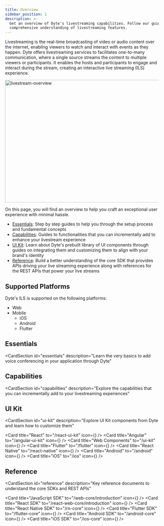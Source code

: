 ```yaml
---
title: Overview
sidebar_position: 1
description: >-
  Get an overview of Dyte's livestreaming capabilities. Follow our guide for a
  comprehensive understanding of livestreaming features.
---
```


Livestreaming is the real-time broadcasting of video or audio content over the internet, enabling viewers to watch and interact with events as they happen. Dyte offers livestreaming services to facilitates one-to-many communication, where a single source streams the content to multiple viewers or participants. It enables the hosts and participants to engage and interact during the stream, creating an interactive live streaming (ILS) experience.

<img
  src="/static/livestream/livestream.png"
  width="700"
  height="400"
  alt="livestream-overview"
  className="livestrem-hls-rtmp"
/>

On this page, you will find an overview to help you craft an exceptional user experience with minimal hassle.

- [Essentials](#essentials): Step by step guides to help you through the setup process and fundamental concepts
- [Capabilities](#capabilities): Guides to functionalities that you can incrementally add to enhance your livestream experience
- [UI Kit](#ui-kit): Learn about Dyte's prebuilt library of UI components through guides on integrating them and customizing them to align with your brand's identity
- [Reference](#reference): Build a better understanding of the core SDK that provides APIs driving your live streaming experience along with references for the REST APIs that power your live streams

## Supported Platforms

Dyte's ILS is supported on the following platforms:

- Web
- Mobile
  - iOS
  - Android
  - Flutter

## Essentials

<CardSection
  id="essentials"
  description="Learn the very basics to add voice conferencing in your application through Dyte"
>
  <Card
    title="Concepts"
    to="./concepts"
    description="Learn about the architecture, design and basic concepts behind Live streams on Dyte"
  />
  <Card
    title="Server Setup"
    to="./build-livestream-app"
    description="Steps to access Dyte's REST API"
  />
  <Card
    title="Client Setup"
    to="./client-setup"
    description="Set up and configure your client to integrate live streams "
  />
  <Card
    title="Configure permissions"
    to="./advanced/configuring-permissions"
    description="Learn to configure permissions around your livestream"
  />
</CardSection>

## Capabilities

<CardSection
  id="capabilities"
  description="Explore the capabilities that you can incrementally add to your livestreaming experiences"
>
  <Card
    title="Recording"
    to="/guides/capabilities/recording/recording-overview"
    description="Understand Dyte's recording capabilities for your livestreams"
  />
  <Card
    title="Chat"
    to="/web-core/chat/introduction"
    description="Build real-time chat for users in the livestream"
  />
  <Card
    title="Polls"
    to="/web-core/polls/introduction"
    description="Integrate polls within your livestream"
  />
  <Card
    title="Video and Audio filters"
    to="https://dyte.io/blog/streams-blog/"
    description="Guide to create custom video and audio filters for your livestreams using middlewares"
  />
  <Card
    title="Transcription"
    to="https://dyte.io/blog/audio-transcriptions-video-meeting/"
    description="Guide to enable transcription on Dyte livesteams using Google STT"
  />
  <Card title="Livestream any video input" to="./advanced/livestream-any-rtmp" description="Guide to livestream video input from any application like OBS through Dyte" />
  <Card title="Restream your livestream" to="/guides/capabilities/misc/livestreaming-other-platforms" description="Guide to restream your livestream to any other streaming platform" />

</CardSection>

## UI Kit

<CardSection
  id="ui-kit"
  description="Explore UI Kit components from Dyte and learn how to customize them"
>
  <Card title="React" to="/react-ui-kit" icon={<ReactIcon />} />
  <Card title="Angular" to="/angular-ui-kit" icon={<AngularIcon />} />
  <Card title="Web Components" to="/ui-kit" icon={<HTMLIcon />} />
  <Card title="Flutter" to="/flutter" icon={<FlutterIcon />} />
  <Card title="React Native" to="/react-native" icon={<ReactIcon />} />
  <Card title="Android" to="/android" icon={<KotlinIcon />} />
  <Card title="iOS" to="/ios" icon={<SwiftIcon />} />
</CardSection>

## Reference

<CardSection
  id="reference"
  description="Key reference documents to understand the core SDKs and REST APIs"
>
  <Card
    title="REST API Quickstart"
    to="/guides/rest-apis/quickstart"
    description="Understand how to get started with using Dyte's APIs"
  />
  <Card
    title="REST API Reference"
    to="/api/"
    description="Explore all the Dyte APIs you can make use of"
  />
  <Card title="JavaScript SDK" to="/web-core/introduction" icon={<JSIcon />} />
  <Card
    title="React SDK"
    to="/react-web-core/introduction"
    icon={<ReactIcon />}
  />
  <Card title="React Native SDK" to="/rn-core" icon={<ReactIcon />} />
  <Card title="Flutter SDK" to="/flutter-core" icon={<FlutterIcon />} />
  <Card title="Android SDK" to="/android-core" icon={<KotlinIcon />} />
  <Card title="iOS SDK" to="/ios-core" icon={<SwiftIcon />} />
</CardSection>

<head>
  <title>Overview Guide</title>
  <meta name="description" content="Get an overview of Dyte's livestreaming capabilities. Follow our guide for a comprehensive understanding of livestreaming features."/>
</head>
